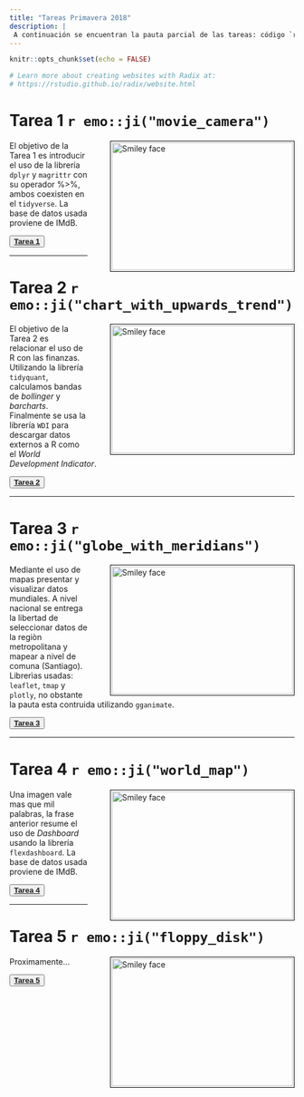 ```yaml
---
title: "Tareas Primavera 2018"
description: |
 A continuación se encuentran la pauta parcial de las tareas: código `r emo::ji("heavy_plus_sign")` enunciado. El código de la página en Redix como el R Markdown se encuentran en un repositorio en `r emo::ji("heart")` [**Github**](https://github.com/GaboCg) `r emo::ji("heart")`. 
---
```


```r
knitr::opts_chunk$set(echo = FALSE)

# Learn more about creating websites with Radix at:
# https://rstudio.github.io/radix/website.html

```

# Tarea 1 `r emo::ji("movie_camera")`

<p>
<img src="images/images_hw1.png" alt="Smiley face" style="float: right; width:320px; height:225px; margin-bottom: 0px 10px;
margin-left: 40px ; border: solid black 1px; padding: 2px">
El objetivo de la Tarea 1 es introducir el uso de la librería `dplyr` y `magrittr` con su operador %>%, ambos coexisten en el `tidyverse`. La base de datos usada proviene de IMdB.

<button class="button" onclick="myFunction()"> 
[**Tarea 1**](spring_2018//homeworks/HW1/HWS1.html)
</button>

</p>

---

# Tarea 2 `r emo::ji("chart_with_upwards_trend")`

<p>
<img src="images/images_hw2.png" alt="Smiley face" style="float: right; width:320px; height:225px; margin-bottom: 0px 10px;
margin-left: 40px ; border: solid black 1px; padding: 2px">
El objetivo de la Tarea 2 es relacionar el uso  de R con las finanzas. Utilizando la librería `tidyquant`, calculamos bandas de *bollinger* y *barcharts*. Finalmente se usa la librería `WDI` para descargar datos externos a R como el *World Development Indicator*.   

<button class="button" onclick="myFunction()"> 
[**Tarea 2**](spring_2018/homeworks/HW2/HWS2.html)
</button>

</p>

---

# Tarea 3 `r emo::ji("globe_with_meridians")`

<p>
<img src="images/images_hw3.png" alt="Smiley face" style="float: right; width:320px; height:225px; margin-bottom: 0px 10px;
margin-left: 40px ; border: solid black 1px; padding: 2px">
Mediante el uso de mapas presentar y visualizar datos mundiales. A nivel nacional se entrega la libertad de seleccionar datos de la regiòn metropolitana y mapear a nivel de comuna (Santiago). Librerìas usadas: `leaflet`, `tmap` y `plotly`, no obstante la pauta esta contruida utilizando `gganimate`.

<button class="button" onclick="myFunction()"> 
[**Tarea 3**](spring_2018/homeworks/HW3/HWS3.html)
</button>

</p>

---

# Tarea 4 `r emo::ji("world_map")`

<p>
<img src="images/images_hw4.png" alt="Smiley face" style="float: right; width:320px; height:225px; margin-bottom: 0px 10px;
margin-left: 40px ; border: solid black 1px; padding: 2px">
Una imagen vale mas que mil palabras, la frase anterior resume el uso de *Dashboard* usando la librería `flexdashboard`. 
La base de datos usada proviene de IMdB.

<button class="button" onclick="myFunction()"> 
[**Tarea 4**](spring_2018/homeworks/HW4/HWS4.html)
</button>

</p>


---

# Tarea 5 `r emo::ji("floppy_disk")`

<p>
<img src="images/images_hw5.png" alt="Smiley face" style="float: right; width:320px; height:225px; margin-bottom: 0px 10px;
margin-left: 40px ; border: solid black 1px; padding: 2px">
Proximamente...

<button class="button" onclick="myFunction()"> 
[**Tarea 5**](spring_2018/homeworks/HW5/HWS5.html)
</button>

</p>

